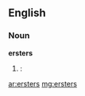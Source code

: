 ==English==
===Noun===
'''ersters'''
# {{context|New York City|and|New Orleans}} {{plural of|[[erster]]|nodot=1}}: {{eye dialect of|[[oysters]]|nocap=1}}

[[ar:ersters]]
[[mg:ersters]]